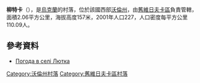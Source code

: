 {{coord|51|33|35|N|24|18|34|E|scale:30000|display=title}}

'''柳特卡'''（{{lang-uk|Лютка}}），是[[烏克蘭|烏克蘭]]的村落，位於該國西部[[沃倫州|沃倫州]]，由[[舊維日夫卡區|舊維日夫卡區]]負責管轄，面積2.06平方公里，海拔高度157米，2001年人口227，人口密度每平方公里110.09人。

==參考資料==
* [http://weather.in.ua/ua/volynskaja/14238 Погода в селі Лютка] {{Wayback|url=http://weather.in.ua/ua/volynskaja/14238 |date=20210119031817 }}

[[Category:沃倫州村落|Category:沃倫州村落]]
[[Category:舊維日夫卡區村落|Category:舊維日夫卡區村落]]


{{Volyn-geo-stub}}